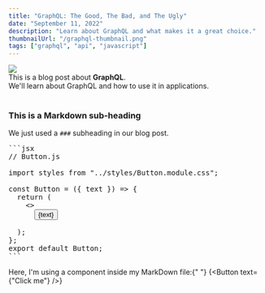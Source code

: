 ```yaml
---
title: "GraphQL: The Good, The Bad, and The Ugly"
date: "September 11, 2022"
description: "Learn about GraphQL and what makes it a great choice."
thumbnailUrl: "/graphql-thumbnail.png"
tags: ["graphql", "api", "javascript"]
---
```


<ImageContainer>
  <Image src='/graphql-thumbnail.png' layout='fill' objectFit='cover' />
</ImageContainer>

<div>
  This is a blog post about <strong>GraphQL</strong>. <br />
  We'll learn about GraphQL and how to use it in applications.
</div>

<br />

### This is a Markdown sub-heading

We just used a `###` subheading in our blog post.

<Pre>
```jsx
// Button.js

import styles from "../styles/Button.module.css";

const Button = ({ text }) => {
  return (
    <>
      <button className={styles.btn}>{text}</button>
    </>
  );
};
export default Button;
```
</Pre>

Here, I'm using a component inside my MarkDown file:{" "}
{<Button text={"Click me"} />}

